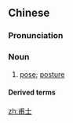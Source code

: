 ==Chinese==
{{zh-forms}}

===Pronunciation===
{{zh-pron
|c=pou3-1 si6-2
|cat=n
}}

===Noun===
{{zh-noun}}

# {{lb|zh|Cantonese}} [[pose]]; [[posture]]

====Derived terms====
{{zh-der|擺甫士}}

[[zh:甫士]]